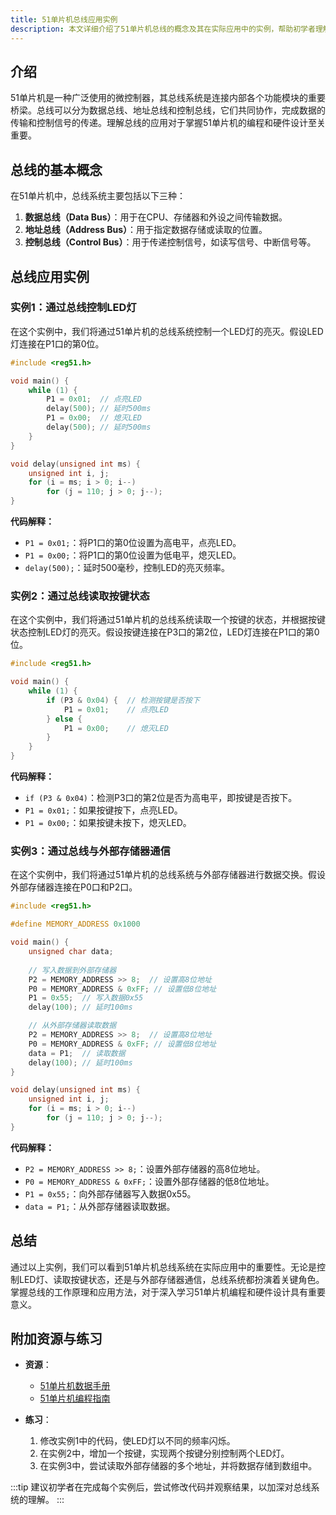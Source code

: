 ```yaml
---
title: 51单片机总线应用实例
description: 本文详细介绍了51单片机总线的概念及其在实际应用中的实例，帮助初学者理解总线的工作原理和实际应用场景。
---
```


## 介绍

51单片机是一种广泛使用的微控制器，其总线系统是连接内部各个功能模块的重要桥梁。总线可以分为数据总线、地址总线和控制总线，它们共同协作，完成数据的传输和控制信号的传递。理解总线的应用对于掌握51单片机的编程和硬件设计至关重要。

## 总线的基本概念

在51单片机中，总线系统主要包括以下三种：

1. **数据总线（Data Bus）**：用于在CPU、存储器和外设之间传输数据。
2. **地址总线（Address Bus）**：用于指定数据存储或读取的位置。
3. **控制总线（Control Bus）**：用于传递控制信号，如读写信号、中断信号等。

## 总线应用实例

### 实例1：通过总线控制LED灯

在这个实例中，我们将通过51单片机的总线系统控制一个LED灯的亮灭。假设LED灯连接在P1口的第0位。

```c
#include <reg51.h>

void main() {
    while (1) {
        P1 = 0x01;  // 点亮LED
        delay(500); // 延时500ms
        P1 = 0x00;  // 熄灭LED
        delay(500); // 延时500ms
    }
}

void delay(unsigned int ms) {
    unsigned int i, j;
    for (i = ms; i > 0; i--)
        for (j = 110; j > 0; j--);
}
```

**代码解释：**
- `P1 = 0x01;`：将P1口的第0位设置为高电平，点亮LED。
- `P1 = 0x00;`：将P1口的第0位设置为低电平，熄灭LED。
- `delay(500);`：延时500毫秒，控制LED的亮灭频率。

### 实例2：通过总线读取按键状态

在这个实例中，我们将通过51单片机的总线系统读取一个按键的状态，并根据按键状态控制LED灯的亮灭。假设按键连接在P3口的第2位，LED灯连接在P1口的第0位。

```c
#include <reg51.h>

void main() {
    while (1) {
        if (P3 & 0x04) {  // 检测按键是否按下
            P1 = 0x01;    // 点亮LED
        } else {
            P1 = 0x00;    // 熄灭LED
        }
    }
}
```

**代码解释：**
- `if (P3 & 0x04)`：检测P3口的第2位是否为高电平，即按键是否按下。
- `P1 = 0x01;`：如果按键按下，点亮LED。
- `P1 = 0x00;`：如果按键未按下，熄灭LED。

### 实例3：通过总线与外部存储器通信

在这个实例中，我们将通过51单片机的总线系统与外部存储器进行数据交换。假设外部存储器连接在P0口和P2口。

```c
#include <reg51.h>

#define MEMORY_ADDRESS 0x1000

void main() {
    unsigned char data;
    
    // 写入数据到外部存储器
    P2 = MEMORY_ADDRESS >> 8;  // 设置高8位地址
    P0 = MEMORY_ADDRESS & 0xFF; // 设置低8位地址
    P1 = 0x55;  // 写入数据0x55
    delay(100); // 延时100ms

    // 从外部存储器读取数据
    P2 = MEMORY_ADDRESS >> 8;  // 设置高8位地址
    P0 = MEMORY_ADDRESS & 0xFF; // 设置低8位地址
    data = P1;  // 读取数据
    delay(100); // 延时100ms
}

void delay(unsigned int ms) {
    unsigned int i, j;
    for (i = ms; i > 0; i--)
        for (j = 110; j > 0; j--);
}
```

**代码解释：**
- `P2 = MEMORY_ADDRESS >> 8;`：设置外部存储器的高8位地址。
- `P0 = MEMORY_ADDRESS & 0xFF;`：设置外部存储器的低8位地址。
- `P1 = 0x55;`：向外部存储器写入数据0x55。
- `data = P1;`：从外部存储器读取数据。

## 总结

通过以上实例，我们可以看到51单片机总线系统在实际应用中的重要性。无论是控制LED灯、读取按键状态，还是与外部存储器通信，总线系统都扮演着关键角色。掌握总线的工作原理和应用方法，对于深入学习51单片机编程和硬件设计具有重要意义。

## 附加资源与练习

- **资源**：
  - [51单片机数据手册](https://www.example.com)
  - [51单片机编程指南](https://www.example.com)

- **练习**：
  1. 修改实例1中的代码，使LED灯以不同的频率闪烁。
  2. 在实例2中，增加一个按键，实现两个按键分别控制两个LED灯。
  3. 在实例3中，尝试读取外部存储器的多个地址，并将数据存储到数组中。

:::tip
建议初学者在完成每个实例后，尝试修改代码并观察结果，以加深对总线系统的理解。
:::